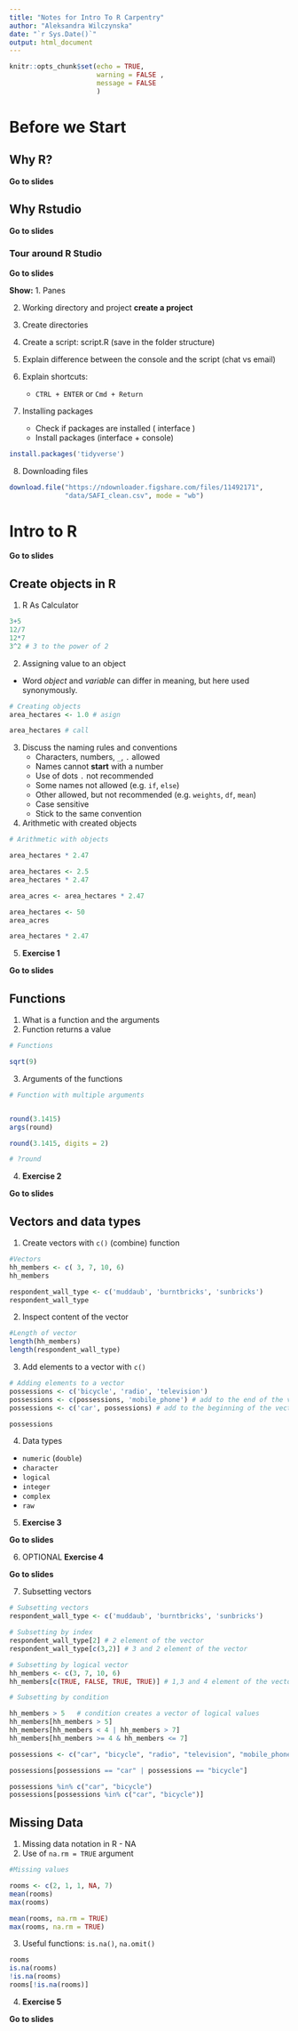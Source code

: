 ```yaml
---
title: "Notes for Intro To R Carpentry"
author: "Aleksandra Wilczynska"
date: "`r Sys.Date()`"
output: html_document
---
```


```r
knitr::opts_chunk$set(echo = TRUE, 
                      warning = FALSE , 
                      message = FALSE
                      )
```

# Before we Start
## Why R?
<div class="alert alert-info">
<strong>Go to slides</strong> 
</div>

## Why Rstudio
<div class="alert alert-info">
<strong>Go to slides</strong> 
</div>

### Tour around R Studio
<div class="alert alert-info">
<strong>Go to slides</strong> 
</div>

**Show:**
1. Panes 

2. Working directory and project **create a project**

3. Create directories 

4. Create a script: script.R (save in the folder structure)

5. Explain difference between the console and the script (chat vs email)
6. Explain shortcuts: 
    - `CTRL + ENTER` or `Cmd + Return` 
    

7. Installing packages 
    - Check if packages are installed ( interface )
    - Install packages (interface + console)

```r
install.packages('tidyverse')
```

8. Downloading files
```r
download.file("https://ndownloader.figshare.com/files/11492171",
              "data/SAFI_clean.csv", mode = "wb")
```

# Intro to R

<div class="alert alert-info">
<strong>Go to slides</strong> 
</div>

## Create objects in R

1. R As Calculator
```r
3+5  
12/7  
12*7
3^2 # 3 to the power of 2

```

2. Assigning value to an object 
  - Word *object* and *variable* can differ in meaning, but here used synonymously. 
```r
# Creating objects
area_hectares <- 1.0 # asign

area_hectares # call
```

3. Discuss the naming rules and conventions
    - Characters, numbers, `_`, `.` allowed
    - Names cannot **start** with a number
    - Use of dots `.` not recommended
    - Some names not allowed (e.g. `if`, `else`)
    - Other allowed, but not recommended (e.g. `weights`, `df`, `mean`)
    - Case sensitive 
    - Stick to the same convention
    
4. Arithmetic with created objects
```r
# Arithmetic with objects

area_hectares * 2.47 

area_hectares <- 2.5  
area_hectares * 2.47  

area_acres <- area_hectares * 2.47 

area_hectares <- 50 
area_acres  

area_hectares * 2.47 

```

5. **Exercise 1 ** 
 
<div class="alert alert-info">
<strong>Go to slides</strong> 
</div>

## Functions 

1. What is a function and the arguments
2. Function returns a value
```r
# Functions 

sqrt(9)

```

3. Arguments of the functions 
```r
# Function with multiple arguments


round(3.1415)
args(round)

round(3.1415, digits = 2)

# ?round
```

4. **Exercise 2**

<div class="alert alert-info">
<strong>Go to slides</strong> 
</div>


## Vectors and data types

1. Create vectors with `c()` (combine) function
```r
#Vectors 
hh_members <- c( 3, 7, 10, 6)
hh_members

respondent_wall_type <- c('muddaub', 'burntbricks', 'sunbricks')
respondent_wall_type
```

2. Inspect content of the vector
```r
#Length of vector
length(hh_members)
length(respondent_wall_type)

```

3. Add elements to a vector with `c()`
```r
# Adding elements to a vector
possessions <- c('bicycle', 'radio', 'television')
possessions <- c(possessions, 'mobile_phone') # add to the end of the vector
possessions <- c('car', possessions) # add to the beginning of the vector

possessions

```

4. Data types 
  - `numeric` (`double`)
  - `character`
  - `logical`
  - `integer`
  - `complex`
  - `raw`
  
5. **Exercise 3**

<div class="alert alert-info">
<strong>Go to slides</strong> 
</div>


6. OPTIONAL **Exercise 4**

<div class="alert alert-info">
<strong>Go to slides</strong> 
</div>


7. Subsetting vectors 

```r
# Subsetting vectors
respondent_wall_type <- c('muddaub', 'burntbricks', 'sunbricks')

# Subsetting by index
respondent_wall_type[2] # 2 element of the vector
respondent_wall_type[c(3,2)] # 3 and 2 element of the vector

# Subsetting by logical vector
hh_members <- c(3, 7, 10, 6)
hh_members[c(TRUE, FALSE, TRUE, TRUE)] # 1,3 and 4 element of the vector 

# Subsetting by condition

hh_members > 5   # condition creates a vector of logical values
hh_members[hh_members > 5]
hh_members[hh_members < 4 | hh_members > 7]
hh_members[hh_members >= 4 & hh_members <= 7]

possessions <- c("car", "bicycle", "radio", "television", "mobile_phone")

possessions[possessions == "car" | possessions == "bicycle"] 

possessions %in% c("car", "bicycle")
possessions[possessions %in% c("car", "bicycle")]


```

## Missing Data 
1. Missing data notation in R - NA
2. Use of `na.rm = TRUE` argument
```r
#Missing values

rooms <- c(2, 1, 1, NA, 7)
mean(rooms)
max(rooms)

mean(rooms, na.rm = TRUE)
max(rooms, na.rm = TRUE)
```

3. Useful functions: `is.na()`, `na.omit()`
```r
rooms
is.na(rooms)
!is.na(rooms)
rooms[!is.na(rooms)]

```

4. **Exercise 5**

<div class="alert alert-info">
<strong>Go to slides</strong> 
</div>
